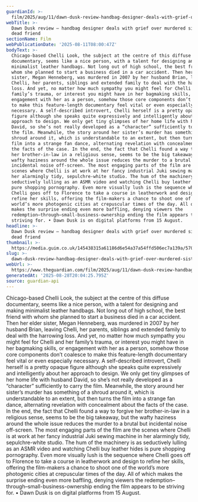 ```yaml
---
guardianId: >-
  film/2025/aug/11/dawn-dusk-review-handbag-designer-deals-with-grief-over-murdered-sister-and-dead-friend
webTitle: >-
  Dawn Dusk review – handbag designer deals with grief over murdered sister and
  dead friend
sectionName: Film
webPublicationDate: '2025-08-11T08:00:47Z'
bodyText: >-
  Chicago-based Chelli Look, the subject at the centre of this diffuse
  documentary, seems like a nice person, with a talent for designing and making
  minimalist leather handbags. Not long out of high school, the best friend with
  whom she planned to start a business died in a car accident. Then her elder
  sister, Megan Henneberg, was murdered in 2007 by her husband Brian, leaving
  Chelli, her parents, siblings and extended family to deal with the harrowing
  loss. And yet, no matter how much sympathy you might feel for Chelli and her
  family’s trauma, or interest you might have in her bagmaking skills, or
  engagement with her as a person, somehow those core components don’t coalesce
  to make this feature-length documentary feel vital or even especially
  necessary. A self-described introvert, Chelli herself is a pretty opaque
  figure although she speaks quite expressively and intelligently about her
  approach to design. We only get tiny glimpses of her home life with husband
  David, so she’s not really developed as a “character” sufficiently to carry
  the film. Meanwhile, the story around her sister’s murder has something of a
  shroud around it, which is understandable to an extent, but then turns the
  film into a strange fan dance, alternating revelation with concealment about
  the facts of the case. In the end, the fact that Chelli found a way to forgive
  her brother-in-law in a religious sense, seems to be the big takeaway, but the
  wafty haziness around the whole issue reduces the murder to a brutal but
  incidental noise off-screen. The most engaging parts of the film are the
  scenes where Chelli is at work at her fancy industrial Juki sewing machine in
  her alarmingly tidy, sepulchre-white studio. The hum of the machinery is as
  seductively lulling as an ASMR video and watching Chelli buy leather hides is
  pure shopping pornography. Even more visually lush is the sequence where
  Chelli goes off to Florence to take a course in leatherwork and design to
  refine her skills, offering the film-makers a chance to shoot one of the
  world’s more photogenic cities at crepuscular times of the day. All of which
  makes the surprise ending even more baffling, denying viewers the
  redemption–through–small-business-ownership ending the film appears to be
  striving for. • Dawn Dusk is on digital platforms from 15 August.
headline: >-
  Dawn Dusk review – handbag designer deals with grief over murdered sister and
  dead friend
thumbnail: >-
  https://media.guim.co.uk/145438315a61186d6e54a37a54ffd506ec7a139a/570_0_1350_1080/500.jpg
slug: >-
  dawn-dusk-review-handbag-designer-deals-with-grief-over-murdered-sister-and-dead-friend
webUrl: >-
  https://www.theguardian.com/film/2025/aug/11/dawn-dusk-review-handbag-designer-deals-with-grief-over-murdered-sister-and-dead-friend
generatedAt: '2025-08-28T20:04:25.795Z'
source: guardian-api
---
```

Chicago-based Chelli Look, the subject at the centre of this diffuse documentary, seems like a nice person, with a talent for designing and making minimalist leather handbags. Not long out of high school, the best friend with whom she planned to start a business died in a car accident. Then her elder sister, Megan Henneberg, was murdered in 2007 by her husband Brian, leaving Chelli, her parents, siblings and extended family to deal with the harrowing loss. And yet, no matter how much sympathy you might feel for Chelli and her family’s trauma, or interest you might have in her bagmaking skills, or engagement with her as a person, somehow those core components don’t coalesce to make this feature-length documentary feel vital or even especially necessary. A self-described introvert, Chelli herself is a pretty opaque figure although she speaks quite expressively and intelligently about her approach to design. We only get tiny glimpses of her home life with husband David, so she’s not really developed as a “character” sufficiently to carry the film. Meanwhile, the story around her sister’s murder has something of a shroud around it, which is understandable to an extent, but then turns the film into a strange fan dance, alternating revelation with concealment about the facts of the case. In the end, the fact that Chelli found a way to forgive her brother-in-law in a religious sense, seems to be the big takeaway, but the wafty haziness around the whole issue reduces the murder to a brutal but incidental noise off-screen. The most engaging parts of the film are the scenes where Chelli is at work at her fancy industrial Juki sewing machine in her alarmingly tidy, sepulchre-white studio. The hum of the machinery is as seductively lulling as an ASMR video and watching Chelli buy leather hides is pure shopping pornography. Even more visually lush is the sequence where Chelli goes off to Florence to take a course in leatherwork and design to refine her skills, offering the film-makers a chance to shoot one of the world’s more photogenic cities at crepuscular times of the day. All of which makes the surprise ending even more baffling, denying viewers the redemption–through–small-business-ownership ending the film appears to be striving for. • Dawn Dusk is on digital platforms from 15 August.
